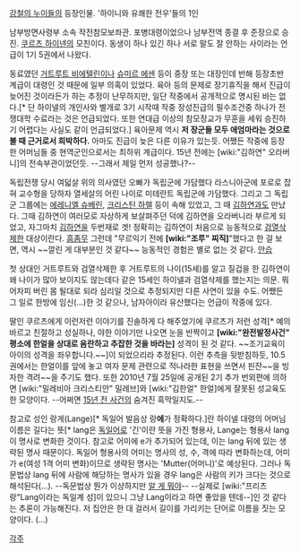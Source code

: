 [[강철의 누이들]]의 등장인물. '하이니와 유쾌한 전우'들의 1인

남부방면사령부 소속 작전참모보좌관. 포병대령이었으나 남부전역 종결 후 준장으로 승진. [[쿠르츠 하이넨]]의 모친이다. 동생이 하나 있긴 하나 서로 말도 잘 안하는 사이라는 언급이 1기 5권에서 나왔다.

동료였던 [[거트루트 비에텔린]]이나 [[슈미르 에센]] 등이 중장 또는 대장인데 반해 등장초반 계급이 대령인 것 때문에 일부 의혹이 있었다. 육아 등의 문제로 장기휴직을 해서 진급이 늦어진 것이라든가 하는 추정이 난무하지만, 일단 작중에서 공개적으로 명시된 바는 없다.[* 단 하이넬의 개인사와 별개로 3기 시작때 작중 장성진급의 필수조건중 하나가 전쟁대학 수료라는 것은 언급되었다. 또한 연대급 이상의 참모장교가 무훈을 세워 승진하기 어렵다는 사실도 같이 언급되었다.] 육아문제 역시 '''저 장군들 모두 애엄마라는 것으로 볼 때 근거로서 희박하다.''' 아마도 진급이 늦은 다른 이유가 있는듯. 어쨌든 작중에 등장한 어머님들 중 현역군인으로서는 최하위 계급이다. 15년 전에는 [wiki:"김하연" 오라버니]의 전속부관이었던듯. --그래서 제일 먼저 성공했나?--

독립전쟁 당시 여덟살 위의 의사였던 오빠가 독립군에 가담했다 라스니아군에 포로로 잡혀 교수형을 당하자 열세살의 어린 나이로 미테란트 독립군에 가담했다. 그리고 그 독립군 그룹에는 [[에레니엘 슈베린]], [[크리스틴 하렐]] 등이 속해 있었고, 그 때 [[김하연]]과도 만났다. 그때 김하연이 여러모로 자상하게 보살펴주던 덕에 김하연을 오라버니라 부르게 되었고, 자그마치 [[김하연]]을 두번재로 겟! 정확히는 김하연이 처음으로 능동적으로 [[검열삭제]]한 대상이란다. [[흠좀무]] 그런데 "무르익기 전에 '''[wiki:"조루" 찌직]'''"했다고 한 걸 보면, 역시 ~~깔린 게 대부분인 것 같다~~ 능동적인 경험은 별로 없는 것 같다. [[안습]]

첫 상대인 거트루트와 검열삭제한 후 거트루트의 나이(15세)를 알고 질겁을 한 김하연이 왜 나이가 많아 보이지도 않는데다 같은 15세인 하이넬과 검열삭제를 했는지는 의문. 뭐 어차피 버린 몸 될대로 되라 심리일 것으로 추정되지만 다른 사연이 있을 수도. 어쨌든 그 일로 한방에 임신(...)한 것 같으나, 남자아이라 유산했다는 언급이 작중에 있다.

딸인 쿠르츠에게 이런저런 이야기를 진솔하게 다 해주었기에 쿠르츠가 저런 성격[* 예의 바르고 친절하고 성실하나, 야한 이야기만 나오면 눈을 반짝이고 '''[wiki:"완전발정사건" 평소에 한얼을 상대로 음란하고 추잡한 것을 바라는]''' 성격이 된 것 같다. ~~조기교육이 아이의 성격을 좌우합니다.~~]이 되었으리라 추정된다. 이런 추측을 뒷받침하듯, 10.5권에서는 한얼이를 앞에 놓고 여자 문제 관련으로 적나라한 표현을 쓰면서 핀잔~~을 빙자한 격려~~을 주기도 했다. 또한 2010년 7월 25일에 공개된 2기 추가 번외편에 의하면 [wiki:"밀레비아 크리스티안" 밀레브]와 [wiki:"김한얼" 한얼]에게 잘못된 성교육도 한 모양이다. --어쩌면 [[15년 전 사건]]의 숨겨진 흑막일지도.--

참고로 성인 랑게(Lange)[* 독일어 발음상 랑'''에'''가 정확하다.]란 하이넬 대령의 어머님 이름은 길다는 뜻[* lang은 [[독일어]]로 '긴'이란 뜻을 가진 형용사, Lange는 형용사 lang이 명사로 변화한 것이다. 참고로 어미에 e가 추가되어 있는데, 이는 lang 뒤에 있는 생략된 명사 때문이다. 독일어 형용사의 어미는 명사의 성, 수, 격에 따라 변화하는데, 어미가 e(여성 1격 어미 변화)이므로 생략된 명사는 'Mutter(어머니)'로 예상된다. 그러나 독문법상 lang 뒤에 사람에 해당하는 명사가 있을 경우 lang은 사람의 키가 크다는 것으로 해석된다(...). --독문법상 뭔가 이상하지만 [[알 게 뭐야]]-- --실제로 [wiki:"프리츠 랑"Lang이라는 독일계 성]이 있으니 그냥 Lang이라고 하면 좋았을 텐데--]인 것 같다는 추론이 가능해진다. 저 집안은 한 대 걸러서 길이를 가리키는 단어로 이름을 짓는 모양이다. (...)

[[각주]]
